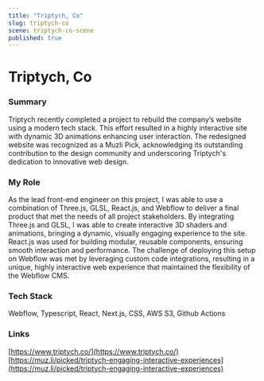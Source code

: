 ```yaml
---
title: "Triptych, Co"
slug: triptych-co
scene: triptych-co-scene
published: true
---
```


<div className="relative size-full pt-header">
<div className="flex flex-col size-full justify-center">
<Container>

# Triptych, Co

### Summary

Triptych recently completed a project to rebuild the company’s website using a modern tech stack. This effort resulted in a highly interactive site with dynamic 3D animations enhancing user interaction. The redesigned website was recognized as a Muzli Pick, acknowledging its outstanding contribution to the design community and underscoring Triptych's dedication to innovative web design.

### My Role

As the lead front-end engineer on this project, I was able to use a combination of Three.js, GLSL, React.js, and Webflow to deliver a final product that met the needs of all project stakeholders. By integrating Three.js and GLSL, I was able to create interactive 3D shaders and animations, bringing a dynamic, visually engaging experience to the site. React.js was used for building modular, reusable components, ensuring smooth interaction and performance. The challenge of deploying this setup on Webflow was met by leveraging custom code integrations, resulting in a unique, highly interactive web experience that maintained the flexibility of the Webflow CMS.

### Tech Stack

Webflow, Typescript, React, Next.js, CSS, AWS S3, Github Actions

### Links

[https://www.triptych.co/](https://www.triptych.co/)  
[https://muz.li/picked/triptych-engaging-interactive-experiences](https://muz.li/picked/triptych-engaging-interactive-experiences)

</Container>
</div>
</div>
